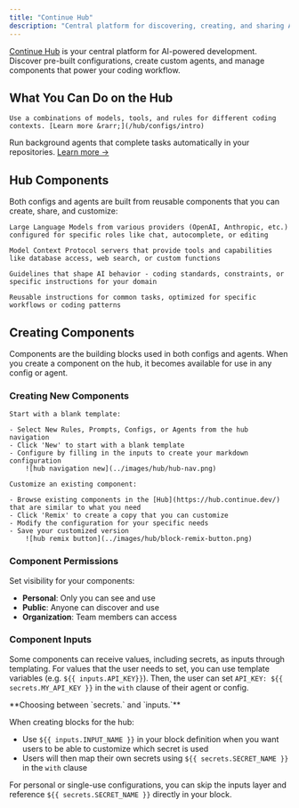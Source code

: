 ```yaml
---
title: "Continue Hub"
description: "Central platform for discovering, creating, and sharing AI coding configurations, agents, and components with organization-level governance"
---
```


[Continue Hub](https://hub.continue.dev) is your central platform for AI-powered development. Discover pre-built configurations, create custom agents, and manage components that power your coding workflow.

## What You Can Do on the Hub

<CardGroup cols={2}>

  <Card title="Create and Use Configs" icon="folder-gear" href="/hub/configs/intro">

    Use a combinations of models, tools, and rules for different coding contexts. [Learn more &rarr;](/hub/configs/intro)

  </Card>

  <Card title="Create and Run Agents" icon="robot" href="/hub/workflows/intro">

   Run background agents that complete tasks automatically in your repositories. [Learn more &rarr;](/hub/workflows/intro)

  </Card>

</CardGroup>

## Hub Components

Both configs and agents are built from reusable components that you can create, share, and customize:

<CardGroup cols={2}>

  <Card title="Models" icon="cube">

    Large Language Models from various providers (OpenAI, Anthropic, etc.) configured for specific roles like chat, autocomplete, or editing

  </Card>

  <Card title="MCPs" icon="wrench">

    Model Context Protocol servers that provide tools and capabilities like database access, web search, or custom functions

  </Card>

  <Card title="Rules" icon="shield">

    Guidelines that shape AI behavior - coding standards, constraints, or specific instructions for your domain

  </Card>

  <Card title="Prompts" icon="message-square">

    Reusable instructions for common tasks, optimized for specific workflows or coding patterns

  </Card>

</CardGroup>

## Creating Components

<Tip>

  Components are the building blocks used in both configs and agents. When you create a component on the hub, it becomes available for use in any config or agent.

</Tip>


### Creating New Components

<CardGroup cols={2}>

  <Card title="Create New" icon="plus">

    Start with a blank template:

    - Select New Rules, Prompts, Configs, or Agents from the hub navigation
    - Click 'New' to start with a blank template
    - Configure by filling in the inputs to create your markdown configuration
        ![hub navigation new](../images/hub/hub-nav.png)

  </Card>

  <Card title="Remix Existing" icon="copy">

    Customize an existing component:

    - Browse existing components in the [Hub](https://hub.continue.dev/) that are similar to what you need
    - Click 'Remix' to create a copy that you can customize
    - Modify the configuration for your specific needs
    - Save your customized version
        ![hub remix button](../images/hub/block-remix-button.png)

  </Card>

</CardGroup>


### Component Permissions

Set visibility for your components:

- **Personal**: Only you can see and use
- **Public**: Anyone can discover and use
- **Organization**: Team members can access

### Component Inputs

Some components can receive values, including secrets, as inputs through templating. For values that the user needs to set, you can use template variables (e.g. `${{ inputs.API_KEY}}`). Then, the user can set `API_KEY: ${{ secrets.MY_API_KEY }}` in the `with` clause of their agent or config.

<Info>
**Choosing between `secrets.` and `inputs.`**

When creating blocks for the hub:
- Use `${{ inputs.INPUT_NAME }}` in your block definition when you want users to be able to customize which secret is used
- Users will then map their own secrets using `${{ secrets.SECRET_NAME }}` in the `with` clause

For personal or single-use configurations, you can skip the inputs layer and reference `${{ secrets.SECRET_NAME }}` directly in your block.
</Info>
